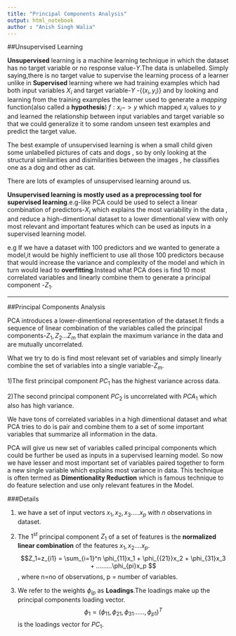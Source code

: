 ```yaml
---
title: "Principal Components Analysis"
output: html_notebook
author : "Anish Singh Walia"
---
```


##Unsupervised Learning

__Unsupervised__ learning is a machine learning technique in which the dataset has no target variable or no response value-$Y$.The data is unlabelled.
Simply saying,there is no target value to supervise the learning process of a learner unlike in __Supervised__ learning where we had training examples which had both input variables $X_i$ and target variable-$Y$ -{$(x_i,y_i)$} and by looking and learning from the training examples the learner used to generate a *mapping* function(also called a __hypothesis__) $f : x_i-> y$ which mapped $x_i$ values to $y$ and learned the relationship between input variables and target variable so that we could generalize it to some random unseen test examples and predict the target value.

The best example of unsupervised learning is when a small child given some unlabelled pictures of cats and dogs , so by only looking at the structural similarities and disimilarities between the images , he classifies one as a dog and other as cat.

There are lots of examples of unsupervised learning around us.

__Unsupervised learning is mostly used as a preprocessing tool for supervised learning__.e.g-like PCA could be used to select a linear combination of predictors-$X_i$ which explains the most variability in the data , and reduce a high-dimentional dataset to a lower dimentional view with only most relevant and important features which can be used as inputs in a supervised learning model.

e.g If we have a dataset with 100 predictors and we wanted to generate a model,it would be highly inefficient to use all those 100 predictors because that would increase the variance and complexity of the model and which in turn would lead to __overfitting__.Instead what PCA does is find 10 most correlated variables and linearly combine them to generate a principal component -$Z_1$. 

----------------------


##Principal Components Analysis

PCA introduces a lower-dimentional representation of the dataset.It finds a sequence of linear combination of the variables called the principal components-$Z_1,Z_2...Z_m$ that explain the maximum variance in the data and are mutually uncorrelated.

What we try to do is find most relevant set of variables and simply linearly combine the set of variables into a single variable-$Z_m$.

1)The first principal component $PC_1$ has the highest variance across data.

2)The second principal component $PC_2$ is uncorrelated with $PCA_1$ which also has high variance.

We have tons of correlated variables in a high dimentional dataset and what PCA tries to do is pair and combine them to a set of some important variables that summarize all information in the data.

PCA will give us new set of variables called principal components which could be further be used as inputs in a supervised learning model.
So now we have lesser and most important set of variables paired together to form a new single variable which explains most variance in data.
This technique is often termed as __Dimentionality Reduction__ which is famous technique to do feature selection and use only relevant features in the Model.


###Details

1) we have a set of input vectors $x_1,x_2,x_3.....x_p$ with $n$ observations in dataset.

2) The $1^{st}$ principal component $Z_1$ of a set of features is the __normalized linear combination__ of the features $x_1,x_2....x_p$.
    $$Z_1=z_{i1} = \sum_{i=1}^n \phi_{11}x_1 + \phi_{{21}}x_2 + \phi_{31}x_3 + .........\phi_{pi}x_p $$,
where n=no of observations, p = number of variables.

3) We refer to the weights $\phi_{ip}$ as __Loadings__.The loadings make up the principal components loading vector.
$$\phi_1 = (\phi_{11},\phi_{21},\phi_{31}......,\phi_{p1})^T$$ is the loadings vector for $PC_1$.

